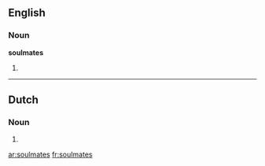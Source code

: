 ==English==

===Noun===
'''soulmates'''

# {{plural of|[[soulmate]]}}

----

==Dutch==
===Noun===
{{infl|nl}}

# {{nl-noun-form-of|pl=1|soulmate}}

[[ar:soulmates]]
[[fr:soulmates]]